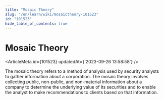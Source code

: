 ```yaml
---
title: "Mosaic Theory"
slug: "/en/learn/wiki/mosaictheory-101523"
id: "101523"
hide_table_of_contents: true
---
```



# Mosaic Theory

<ArticleMeta id={101523} updatedAt={'2023-09-26 13:58:58'} />
<div className='border-solid border-b border-t-0 my-4 border-[var(--ifm-color-gray-300)]' />

The mosaic theory refers to a method of analysis used by security analysts to gather information about a corporation. The mosaic theory involves collecting public, non-public, and non-material information about a company to determine the underlying value of its securities and to enable the analyst to make recommendations to clients based on that information.
